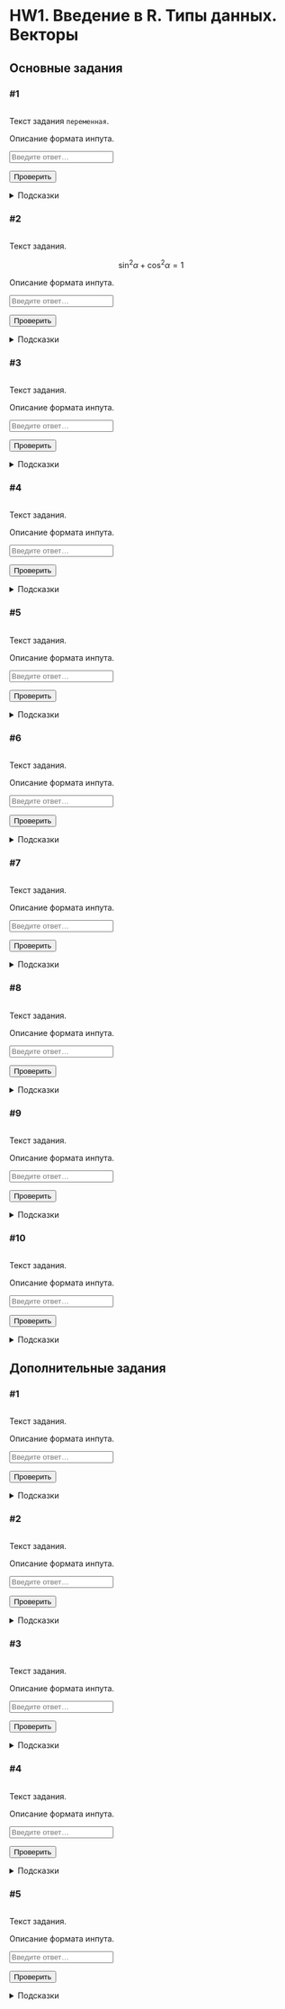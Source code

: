 # HW1. Введение в R. Типы данных. Векторы {#hw1 .unnumbered}

```{=html}
<!--
REPLACE ALL hw1 TO hw<n> WITH MATCH CASE
-->
```
## Основные задания {#hw1_main}

### #1

<img id="hw1-1-level" class="level"/>


::: {#hw1-1-task .task}
Текст задания `переменная`.
:::

::: {#hw1-1-autocheck .autocheck}
::: {#hw1-1-ir .input-requirements}
Описание формата инпута.
:::

<input class="autocheck-input" type="text" id="hw1-1" placeholder="Введите ответ…">

<input class="autocheck-button" type="button" value="Проверить" onclick="check('hw1-1')">

::: {#hw1-1-fb .autocheck-feedback}
:::
:::

::: hints-wrapper
<details class="hints" id="hw1-1-hints">

<summary>Подсказки</summary>

<details class="hint">

<summary>Как делать задание?</summary>

</details>

<details class="hint">

<summary>Что надо сделать?</summary>

</details>

<details class="hint">

<summary>Ответ неверный</summary>

</details>

</details>
:::

### #2

<img id="hw1-2-level" class="level"/>

::: {#hw1-2-task .task}
Текст задания.

$$\sin^2{\alpha} + \cos^2{\alpha} = 1$$
:::

::: {#hw1-2-autocheck .autocheck}
::: {#hw1-2-ir .input-requirements}
Описание формата инпута.
:::

<input class="autocheck-input" type="text" id="hw1-2" placeholder="Введите ответ…">

<input class="autocheck-button" type="button" value="Проверить" onclick="check('hw1-2')">

::: {#hw1-2-fb .autocheck-feedback}
:::
:::

::: hints-wrapper
<details class="hints" id="hw1-2-hints">

<summary>Подсказки</summary>

<details class="hint">

<summary>Как делать задание?</summary>

</details>

<details class="hint">

<summary>Что надо сделать?</summary>

</details>

<details class="hint">

<summary>Ответ неверный</summary>

</details>

</details>
:::

### #3

<img id="hw1-3-level" class="level"/>

::: {#hw1-3-task .task}
Текст задания.
:::

::: {#hw1-3-autocheck .autocheck}
::: {#hw1-3-ir .input-requirements}
Описание формата инпута.
:::

<input class="autocheck-input" type="text" id="hw1-3" placeholder="Введите ответ…">

<input class="autocheck-button" type="button" value="Проверить" onclick="check('hw1-3')">

::: {#hw1-3-fb .autocheck-feedback}
:::
:::

::: hints-wrapper
<details class="hints" id="hw1-3-hints">

<summary>Подсказки</summary>

<details class="hint">

<summary>Как делать задание?</summary>

</details>

<details class="hint">

<summary>Что надо сделать?</summary>

</details>

<details class="hint">

<summary>Ответ неверный</summary>

</details>

</details>
:::

### #4

<img id="hw1-4-level" class="level"/>

::: {#hw1-4-task .task}
Текст задания.
:::

::: {#hw1-4-autocheck .autocheck}
::: {#hw1-4-ir .input-requirements}
Описание формата инпута.
:::

<input class="autocheck-input" type="text" id="hw1-4" placeholder="Введите ответ…">

<input class="autocheck-button" type="button" value="Проверить" onclick="check('hw1-4')">

::: {#hw1-4-fb .autocheck-feedback}
:::
:::

::: hints-wrapper
<details class="hints" id="hw1-4-hints">

<summary>Подсказки</summary>

<details class="hint">

<summary>Как делать задание?</summary>

</details>

<details class="hint">

<summary>Что надо сделать?</summary>

</details>

<details class="hint">

<summary>Ответ неверный</summary>

</details>

</details>
:::

### #5

<img id="hw1-5-level" class="level"/>

::: {#hw1-5-task .task}
Текст задания.
:::

::: {#hw1-5-autocheck .autocheck}
::: {#hw1-5-ir .input-requirements}
Описание формата инпута.
:::

<input class="autocheck-input" type="text" id="hw1-5" placeholder="Введите ответ…">

<input class="autocheck-button" type="button" value="Проверить" onclick="check('hw1-5')">

::: {#hw1-5-fb .autocheck-feedback}
:::
:::

::: hints-wrapper
<details class="hints" id="hw1-5-hints">

<summary>Подсказки</summary>

<details class="hint">

<summary>Как делать задание?</summary>

</details>

<details class="hint">

<summary>Что надо сделать?</summary>

</details>

<details class="hint">

<summary>Ответ неверный</summary>

</details>

</details>
:::

### #6

<img id="hw1-6-level" class="level"/>

::: {#hw1-6-task .task}
Текст задания.
:::

::: {#hw1-6-autocheck .autocheck}
::: {#hw1-6-ir .input-requirements}
Описание формата инпута.
:::

<input class="autocheck-input" type="text" id="hw1-6" placeholder="Введите ответ…">

<input class="autocheck-button" type="button" value="Проверить" onclick="check('hw1-6')">

::: {#hw1-6-fb .autocheck-feedback}
:::
:::

::: hints-wrapper
<details class="hints" id="hw1-6-hints">

<summary>Подсказки</summary>

<details class="hint">

<summary>Как делать задание?</summary>

</details>

<details class="hint">

<summary>Что надо сделать?</summary>

</details>

<details class="hint">

<summary>Ответ неверный</summary>

</details>

</details>
:::

### #7

<img id="hw1-7-level" class="level"/>

::: {#hw1-7-task .task}
Текст задания.
:::

::: {#hw1-7-autocheck .autocheck}
::: {#hw1-7-ir .input-requirements}
Описание формата инпута.
:::

<input class="autocheck-input" type="text" id="hw1-7" placeholder="Введите ответ…">

<input class="autocheck-button" type="button" value="Проверить" onclick="check('hw1-7')">

::: {#hw1-7-fb .autocheck-feedback}
:::
:::

::: hints-wrapper
<details class="hints" id="hw1-7-hints">

<summary>Подсказки</summary>

<details class="hint">

<summary>Как делать задание?</summary>

</details>

<details class="hint">

<summary>Что надо сделать?</summary>

</details>

<details class="hint">

<summary>Ответ неверный</summary>

</details>

</details>
:::

### #8

<img id="hw1-8-level" class="level"/>

::: {#hw1-8-task .task}
Текст задания.
:::

::: {#hw1-8-autocheck .autocheck}
::: {#hw1-8-ir .input-requirements}
Описание формата инпута.
:::

<input class="autocheck-input" type="text" id="hw1-8" placeholder="Введите ответ…">

<input class="autocheck-button" type="button" value="Проверить" onclick="check('hw1-8')">

::: {#hw1-8-fb .autocheck-feedback}
:::
:::

::: hints-wrapper
<details class="hints" id="hw1-8-hints">

<summary>Подсказки</summary>

<details class="hint">

<summary>Как делать задание?</summary>

</details>

<details class="hint">

<summary>Что надо сделать?</summary>

</details>

<details class="hint">

<summary>Ответ неверный</summary>

</details>

</details>
:::

### #9

<img id="hw1-9-level" class="level"/>

::: {#hw1-9-task .task}
Текст задания.
:::

::: {#hw1-9-autocheck .autocheck}
::: {#hw1-9-ir .input-requirements}
Описание формата инпута.
:::

<input class="autocheck-input" type="text" id="hw1-9" placeholder="Введите ответ…">

<input class="autocheck-button" type="button" value="Проверить" onclick="check('hw1-9')">

::: {#hw1-9-fb .autocheck-feedback}
:::
:::

::: hints-wrapper
<details class="hints" id="hw1-9-hints">

<summary>Подсказки</summary>

<details class="hint">

<summary>Как делать задание?</summary>

</details>

<details class="hint">

<summary>Что надо сделать?</summary>

</details>

<details class="hint">

<summary>Ответ неверный</summary>

</details>

</details>
:::

### #10

<img id="hw1-10-level" class="level"/>

::: {#hw1-10-task .task}
Текст задания.
:::

::: {#hw1-10-autocheck .autocheck}
::: {#hw1-10-ir .input-requirements}
Описание формата инпута.
:::

<input class="autocheck-input" type="text" id="hw1-10" placeholder="Введите ответ…">

<input class="autocheck-button" type="button" value="Проверить" onclick="check('hw1-10')">

::: {#hw1-10-fb .autocheck-feedback}
:::
:::

::: hints-wrapper
<details class="hints" id="hw1-10-hints">

<summary>Подсказки</summary>

<details class="hint">

<summary>Как делать задание?</summary>

</details>

<details class="hint">

<summary>Что надо сделать?</summary>

</details>

<details class="hint">

<summary>Ответ неверный</summary>

</details>

</details>
:::

## Дополнительные задания {#hw1_add}

### #1

<img id="hw1-11-level" class="level"/>

::: {#hw1-11-task .task}
Текст задания.
:::

::: {#hw1-11-autocheck .autocheck}
::: {#hw1-11-ir .input-requirements}
Описание формата инпута.
:::

<input class="autocheck-input" type="text" id="hw1-11" placeholder="Введите ответ…">

<input class="autocheck-button" type="button" value="Проверить" onclick="check('hw1-11')">

::: {#hw1-11-fb .autocheck-feedback}
:::
:::

::: hints-wrapper
<details class="hints" id="hw1-11-hints">

<summary>Подсказки</summary>

<details class="hint">

<summary>Как делать задание?</summary>

</details>

<details class="hint">

<summary>Что надо сделать?</summary>

</details>

<details class="hint">

<summary>Ответ неверный</summary>

</details>

</details>
:::

### #2

<img id="hw1-12-level" class="level"/>

::: {#hw1-12-task .task}
Текст задания.
:::

::: {#hw1-12-autocheck .autocheck}
::: {#hw1-12-ir .input-requirements}
Описание формата инпута.
:::

<input class="autocheck-input" type="text" id="hw1-12" placeholder="Введите ответ…">

<input class="autocheck-button" type="button" value="Проверить" onclick="check('hw1-12')">

::: {#hw1-12-fb .autocheck-feedback}
:::
:::

::: hints-wrapper
<details class="hints" id="hw1-12-hints">

<summary>Подсказки</summary>

<details class="hint">

<summary>Как делать задание?</summary>

</details>

<details class="hint">

<summary>Что надо сделать?</summary>

</details>

<details class="hint">

<summary>Ответ неверный</summary>

</details>

</details>
:::

### #3

<img id="hw1-13-level" class="level"/>

::: {#hw1-13-task .task}
Текст задания.
:::

::: {#hw1-13-autocheck .autocheck}
::: {#hw1-13-ir .input-requirements}
Описание формата инпута.
:::

<input class="autocheck-input" type="text" id="hw1-13" placeholder="Введите ответ…">

<input class="autocheck-button" type="button" value="Проверить" onclick="check('hw1-13')">

::: {#hw1-13-fb .autocheck-feedback}
:::
:::

::: hints-wrapper
<details class="hints" id="hw1-13-hints">

<summary>Подсказки</summary>

<details class="hint">

<summary>Как делать задание?</summary>

</details>

<details class="hint">

<summary>Что надо сделать?</summary>

</details>

<details class="hint">

<summary>Ответ неверный</summary>

</details>

</details>
:::

### #4

<img id="hw1-14-level" class="level"/>

::: {#hw1-14-task .task}
Текст задания.
:::

::: {#hw1-14-autocheck .autocheck}
::: {#hw1-14-ir .input-requirements}
Описание формата инпута.
:::

<input class="autocheck-input" type="text" id="hw1-14" placeholder="Введите ответ…">

<input class="autocheck-button" type="button" value="Проверить" onclick="check('hw1-14')">

::: {#hw1-14-fb .autocheck-feedback}
:::
:::

::: hints-wrapper
<details class="hints" id="hw1-14-hints">

<summary>Подсказки</summary>

<details class="hint">

<summary>Как делать задание?</summary>

</details>

<details class="hint">

<summary>Что надо сделать?</summary>

</details>

<details class="hint">

<summary>Ответ неверный</summary>

</details>

</details>
:::

### #5

<img id="hw1-15-level" class="level"/>

::: {#hw1-15-task .task}
Текст задания.
:::

::: {#hw1-15-autocheck .autocheck}
::: {#hw1-15-ir .input-requirements}
Описание формата инпута.
:::

<input class="autocheck-input" type="text" id="hw1-15" placeholder="Введите ответ…">

<input class="autocheck-button" type="button" value="Проверить" onclick="check('hw1-15')">

::: {#hw1-15-fb .autocheck-feedback}
:::
:::

::: hints-wrapper
<details class="hints" id="hw1-15-hints">

<summary>Подсказки</summary>

<details class="hint">

<summary>Как делать задание?</summary>

</details>

<details class="hint">

<summary>Что надо сделать?</summary>

</details>

<details class="hint">

<summary>Ответ неверный</summary>

</details>

</details>
:::

```{=html}
<!--- CHANGE hw1 TO hw<n> IN THE LINES BELOW--->
<script type="text/javascript" src="./js/hw1.json"></script>
<script type="text/javascript" src="./js/hw.js"></script>
```
